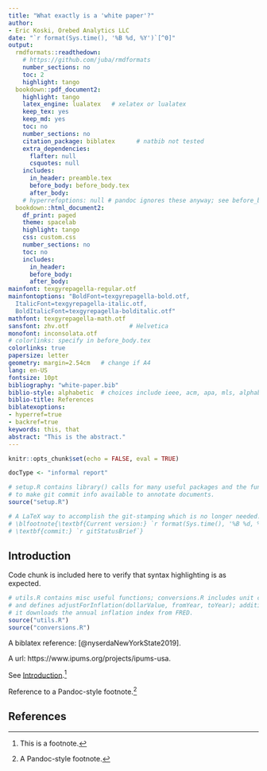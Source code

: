 ```yaml
---
title: "What exactly is a 'white paper'?"
author: 
- Eric Koski, Orebed Analytics LLC
date: "`r format(Sys.time(), '%B %d, %Y')`[^0]"
output:
  rmdformats::readthedown:   
    # https://github.com/juba/rmdformats
    number_sections: no
    toc: 2
    highlight: tango
  bookdown::pdf_document2: 
    highlight: tango
    latex_engine: lualatex   # xelatex or lualatex
    keep_tex: yes
    keep_md: yes
    toc: no
    number_sections: no
    citation_package: biblatex      # natbib not tested
    extra_dependencies: 
      flafter: null
      csquotes: null
    includes:
      in_header: preamble.tex
      before_body: before_body.tex
      after_body: 
    # hyperrefoptions: null # pandoc ignores these anyway; see before_body.tex
  bookdown::html_document2:
    df_print: paged
    theme: spacelab
    highlight: tango
    css: custom.css
    number_sections: no
    toc: no
    includes:
      in_header: 
      before_body: 
      after_body: 
mainfont: texgyrepagella-regular.otf
mainfontoptions: "BoldFont=texgyrepagella-bold.otf,
  ItalicFont=texgyrepagella-italic.otf,
  BoldItalicFont=texgyrepagella-bolditalic.otf"
mathfont: texgyrepagella-math.otf
sansfont: zhv.otf                 # Helvetica
monofont: inconsolata.otf
# colorlinks: specify in before_body.tex
colorlinks: true
papersize: letter
geometry: margin=2.54cm   # change if A4
lang: en-US
fontsize: 10pt
bibliography: "white-paper.bib"
biblio-style: alphabetic  # choices include ieee, acm, apa, mls, alphabetic, authoryear, etc.
biblio-title: References
biblatexoptions: 
- hyperref=true
- backref=true
keywords: this, that
abstract: "This is the abstract."
---
```


```r
knitr::opts_chunk$set(echo = FALSE, eval = TRUE)

docType <- "informal report"
```

```r
# setup.R contains library() calls for many useful packages and the functions 
# to make git commit info available to annotate documents. 
source("setup.R")

# A LaTeX way to accomplish the git-stamping which is no longer needed: 
# \blfootnote{\textbf{Current version:} `r format(Sys.time(), '%B %d, %Y')`; 
# \textbf{commit:} `r gitStatusBrief`}
```

[^0]: **Current version:** `r format(Sys.time(), '%B %d, %Y')`; **commit:** `r gitStatusBrief`

## Introduction {#introduction}

Code chunk is included here to verify that syntax highlighting is as expected. 

```r
# utils.R contains misc useful functions; conversions.R includes unit conversions 
# and defines adjustForInflation(dollarValue, fromYear, toYear); additionally, 
# it downloads the annual inflation index from FRED. 
source("utils.R")
source("conversions.R")
```

A biblatex reference: [@nyserdaNewYorkState2019].

A url: https://www.ipums.org/projects/ipums-usa. 

See [Introduction](#introduction).^[This is a footnote.]

Reference to a Pandoc-style footnote.[^a]

[^a]: A Pandoc-style footnote.

\clearpage

```{=html}
<h2>References</h2>
```
